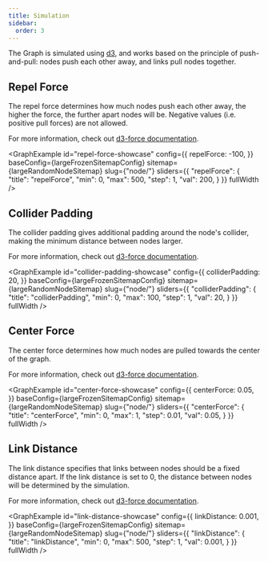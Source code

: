 ```yaml
---
title: Simulation
sidebar:
  order: 3
---
```



The Graph is simulated using [d3](https://d3js.org/), and works based on the principle of push-and-pull:
nodes push each other away, and links pull nodes together.

## Repel Force

The repel force determines how much nodes push each other away, the higher the force, the further apart nodes will be.
Negative values (i.e. positive pull forces) are not allowed.

For more information, check out [d3-force documentation](https://www.d3indepth.com/force-layout/#forcemanybody).

<GraphExample id="repel-force-showcase" config={{
	repelForce: -100,
}} baseConfig={largeFrozenSitemapConfig} sitemap={largeRandomNodeSitemap} slug={"node/"} sliders={{
	"repelForce": {
		"title": "repelForce",
		"min": 0,
		"max": 500,
		"step": 1,
		"val": 200,
	}
}} fullWidth />

## Collider Padding

The collider padding gives additional padding around the node's collider, making the minimum distance between nodes larger.

For more information, check out [d3-force documentation](https://www.d3indepth.com/force-layout/#forcecollide).

<GraphExample id="collider-padding-showcase" config={{
	colliderPadding: 20,
}} baseConfig={largeFrozenSitemapConfig} sitemap={largeRandomNodeSitemap} slug={"node/"} sliders={{
	"colliderPadding": {
		"title": "colliderPadding",
		"min": 0,
		"max": 100,
		"step": 1,
		"val": 20,
	}
}} fullWidth />

## Center Force

The center force determines how much nodes are pulled towards the center of the graph.

For more information, check out [d3-force documentation](https://www.d3indepth.com/force-layout/#forcex-and-forcey).

<GraphExample id="center-force-showcase" config={{
	centerForce: 0.05,
}} baseConfig={largeFrozenSitemapConfig} sitemap={largeRandomNodeSitemap} slug={"node/"} sliders={{
	"centerForce": {
		"title": "centerForce",
		"min": 0,
		"max": 1,
		"step": 0.01,
		"val": 0.05,
	}
}} fullWidth />

## Link Distance

The link distance specifies that links between nodes should be a fixed distance apart.
If the link distance is set to 0, the distance between nodes will be determined by the simulation.

For more information, check out [d3-force documentation](https://www.d3indepth.com/force-layout/#forcelink).

<GraphExample id="link-distance-showcase" config={{
	linkDistance: 0.001,
}} baseConfig={largeFrozenSitemapConfig} sitemap={largeRandomNodeSitemap} slug={"node/"} sliders={{
	"linkDistance": {
		"title": "linkDistance",
		"min": 0,
		"max": 500,
		"step": 1,
		"val": 0.001,
	}
}} fullWidth />

